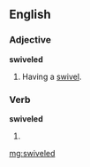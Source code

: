==English==

===Adjective===
'''swiveled'''

# Having a [[swivel]].

===Verb===
'''swiveled'''

# {{US}} {{past of|swivel}}

[[mg:swiveled]]
